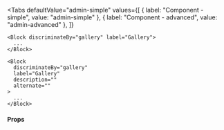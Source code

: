 
<Tabs
  defaultValue="admin-simple"
  values={[
    { label: "Component - simple", value: "admin-simple" },
    { label: "Component - advanced", value: "admin-advanced" },
  ]}
>

  <TabItem value="admin-simple">

```tsx
<Block discriminateBy="gallery" label="Gallery"> 
  ...
</Block>
```

  </TabItem>
  <TabItem value="admin-advanced">

```tsx
<Block 
  discriminateBy="gallery" 
  label="Gallery" 
  description="" 
  alternate=""
> 
  ...
</Block>
```

  </TabItem>

</Tabs>


#### Props

<PropsTable>
  <SharedProps.discriminateBy required />
  <SharedProps.label />
  <SharedProps.description />
  <SharedProps.alternate />
  <SharedProps.children />
</PropsTable>
